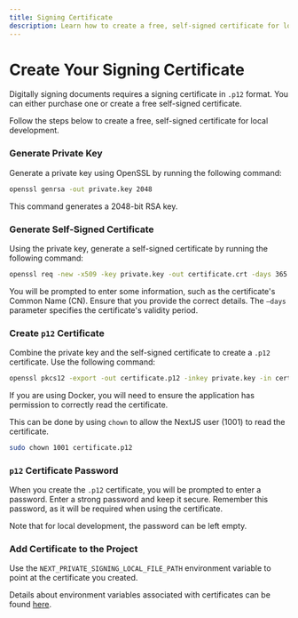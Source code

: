 ```yaml
---
title: Signing Certificate
description: Learn how to create a free, self-signed certificate for local development.
---
```



# Create Your Signing Certificate

Digitally signing documents requires a signing certificate in `.p12` format. You can either purchase one or create a free self-signed certificate.

Follow the steps below to create a free, self-signed certificate for local development.

<Steps>

### Generate Private Key

Generate a private key using OpenSSL by running the following command:

```bash
openssl genrsa -out private.key 2048
```

This command generates a 2048-bit RSA key.

### Generate Self-Signed Certificate

Using the private key, generate a self-signed certificate by running the following command:

```bash
openssl req -new -x509 -key private.key -out certificate.crt -days 365
```

You will be prompted to enter some information, such as the certificate's Common Name (CN). Ensure that you provide the correct details. The `—days` parameter specifies the certificate's validity period.

### Create `p12` Certificate

Combine the private key and the self-signed certificate to create a `.p12` certificate. Use the following command:

```bash
openssl pkcs12 -export -out certificate.p12 -inkey private.key -in certificate.crt -legacy
```

<Callout type="warning">
If you are using Docker, you will need to ensure the application has permission to correctly read the certificate.

This can be done by using `chown` to allow the NextJS user (1001) to read the certificate.

```bash
sudo chown 1001 certificate.p12
```

</Callout>

### `p12` Certificate Password

When you create the `.p12` certificate, you will be prompted to enter a password. Enter a strong password and keep it secure. Remember this password, as it will be required when using the certificate.

Note that for local development, the password can be left empty.

### Add Certificate to the Project

Use the `NEXT_PRIVATE_SIGNING_LOCAL_FILE_PATH` environment variable to point at the certificate you created.

Details about environment variables associated with certificates can be found [here](/developers/self-hosting/signing-certificate#configure-documenso-to-use-the-certificate).

</Steps>
